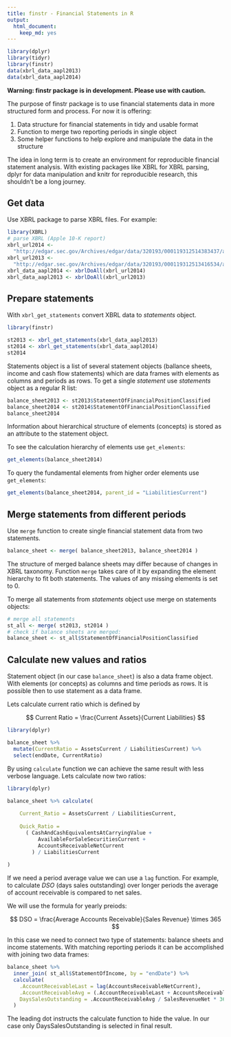 ```yaml
---
title: finstr - Financial Statements in R 
output:
  html_document:
    keep_md: yes
---
```



```r
library(dplyr)
library(tidyr)
library(finstr)
data(xbrl_data_aapl2013)
data(xbrl_data_aapl2014)
```

**Warning: finstr package is in development. 
Please use with caution.**

The purpose of finstr package is to use financial statements 
data in more structured form and process.
For now it is offering:

1. Data structure for financial statements in tidy and usable format
2. Function to merge two reporting periods in single object
3. Some helper functions to help explore and manipulate the data in the 
structure

The idea in long term is to create an environment for reproducible financial 
statement analysis. With existing packages like XBRL for XBRL parsing, 
dplyr for data manipulation and knitr for reproducible research, this 
shouldn't be a long journey.


## Get data
Use XBRL package to parse XBRL files. For example:
```r
library(XBRL)
# parse XBRL (Apple 10-K report)
xbrl_url2014 <- 
  "http://edgar.sec.gov/Archives/edgar/data/320193/000119312514383437/aapl-20140927.xml"
xbrl_url2013 <- 
  "http://edgar.sec.gov/Archives/edgar/data/320193/000119312513416534/aapl-20130928.xml"
xbrl_data_aapl2014 <- xbrlDoAll(xbrl_url2014)
xbrl_data_aapl2013 <- xbrlDoAll(xbrl_url2013)
```

## Prepare statements
With `xbrl_get_statements` convert XBRL data to *statements* object. 
```r
library(finstr)

st2013 <- xbrl_get_statements(xbrl_data_aapl2013)
st2014 <- xbrl_get_statements(xbrl_data_aapl2014)
st2014
```

Statements object is a list of 
several statement objects (ballance sheets, income and cash 
flow statements) which are data frames with elements as columns and periods
as rows. 
To get a single *statement* use *statements* object as a regular R list:
```r
balance_sheet2013 <- st2013$StatementOfFinancialPositionClassified
balance_sheet2014 <- st2014$StatementOfFinancialPositionClassified
balance_sheet2014
```


Information about hierarchical structure of elements (concepts) is stored 
as an attribute to the statement object.

To see the calculation hierarchy of elements use `get_elements`: 
```r
get_elements(balance_sheet2014)
```

To query the fundamental elements from higher order elements use
`get_elements`:
```r
get_elements(balance_sheet2014, parent_id = "LiabilitiesCurrent")
```

## Merge statements from different periods
Use `merge` function to create single financial statement data from two 
statements. 
```r
balance_sheet <- merge( balance_sheet2013, balance_sheet2014 )
```

The structure of merged balance sheets may differ because of changes in XBRL
taxonomy. 
Function `merge` takes care of it by expanding the element 
hierarchy to fit both statements. 
The values of any missing elements is set to 0.

To merge all statements from *statements* object use merge on statements objects:
```r
# merge all statements
st_all <- merge( st2013, st2014 )
# check if balance sheets are merged:
balance_sheet <- st_all$StatementOfFinancialPositionClassified
```

## Calculate new values and ratios
Statement object (in our case `balance_sheet`) is also a data frame object.
With elements (or concepts) as columns and time periods as rows.
It is possible then to use statement as a data frame.

Lets calculate current ratio which is defined by

$$ Current Ratio = \frac{Current Assets}{Current Liabilities} $$

```r
library(dplyr)

balance_sheet %>%
  mutate(CurrentRatio = AssetsCurrent / LiabilitiesCurrent) %>%
  select(endDate, CurrentRatio)

```

By using `calculate` function we can achieve the same result with
less verbose language. Lets calculate now two ratios:

```r
library(dplyr)

balance_sheet %>% calculate(
  
    Current_Ratio = AssetsCurrent / LiabilitiesCurrent,
    
    Quick_Ratio =  
      ( CashAndCashEquivalentsAtCarryingValue + 
          AvailableForSaleSecuritiesCurrent +
          AccountsReceivableNetCurrent
        ) / LiabilitiesCurrent
    
)
```


If we need a period average value we can use a `lag` function.
For example, to calculate *DSO* (days sales outstanding) over longer periods
the average of account receivable is compared to net sales.

We will use the formula for yearly preiods:

$$ DSO = \frac{Average Accounts Receivable}{Sales Revenue} \times 365 $$

In this case we need to connect two type of statements: balance sheets and
income statements. With matching reporting periods it can be accomplished 
with joining two data frames:

```r

balance_sheet %>%
  inner_join( st_all$StatementOfIncome, by = "endDate") %>%
  calculate(
    .AccountReceivableLast = lag(AccountsReceivableNetCurrent),
    .AccountReceivableAvg = (.AccountReceivableLast + AccountsReceivableNetCurrent)/2,
    DaysSalesOutstanding = .AccountReceivableAvg / SalesRevenueNet * 365 
  )

```

The leading dot instructs the calculate function to hide the value. In our case
only DaysSalesOutstanding is selected in final result.
